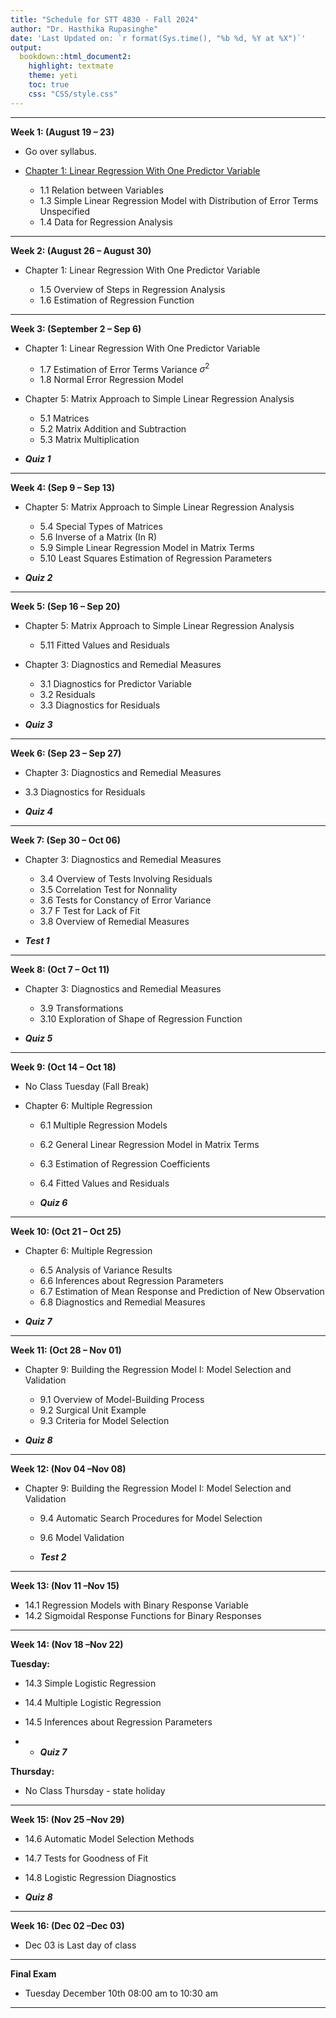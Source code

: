 ```yaml
---
title: "Schedule for STT 4830 - Fall 2024"
author: "Dr. Hasthika Rupasinghe"
date: 'Last Updated on: `r format(Sys.time(), "%b %d, %Y at %X")`'
output: 
  bookdown::html_document2: 
    highlight: textmate
    theme: yeti
    toc: true
    css: "CSS/style.css"
---
```


***


**Week 1: (August 19 -- 23)**

* Go over syllabus.
* [Chapter 1: Linear Regression With One Predictor Variable](PDF_notes/STT4830_Ch_1.pdf)

    * 1.1 Relation between Variables
    * 1.3 Simple Linear Regression Model with Distribution of Error Terms Unspecified
    * 1.4 Data for Regression Analysis
    

***

**Week 2: (August 26 -- August 30)**

* Chapter 1: Linear Regression With One Predictor Variable

    * 1.5 Overview of Steps in Regression Analysis
    * 1.6 Estimation of Regression Function 
    
    
***

**Week 3: (September 2 -- Sep 6)**

* Chapter 1: Linear Regression With One Predictor Variable

    * 1.7 Estimation of Error Terms Variance $\sigma^2$
    * 1.8 Normal Error Regression Model  
    
* Chapter 5: Matrix Approach to Simple Linear Regression Analysis

    * 5.1 Matrices
    * 5.2 Matrix Addition and Subtraction
    * 5.3 Matrix Multiplication 
    
    
* ***Quiz 1***

    
***

**Week 4: (Sep 9  -- Sep 13)**
 
* Chapter 5: Matrix Approach to Simple Linear Regression Analysis

    * 5.4 Special Types of Matrices
    * 5.6 Inverse of a Matrix (In R)
    * 5.9 Simple Linear Regression Model in Matrix Terms
    * 5.10  Least Squares Estimation of Regression Parameters
    
* ***Quiz 2***
    
***

**Week 5: (Sep 16  -- Sep 20)**
 
* Chapter 5: Matrix Approach to Simple Linear Regression Analysis  
    * 5.11  Fitted Values and Residuals
    
* Chapter 3: Diagnostics and Remedial Measures

    * 3.1  Diagnostics for Predictor Variable
    * 3.2  Residuals
    * 3.3  Diagnostics for Residuals
   
* ***Quiz 3***
    
***

**Week 6: (Sep 23  -- Sep 27)**

* Chapter 3: Diagnostics and Remedial Measures
 * 3.3  Diagnostics for Residuals


 * ***Quiz 4***



***

**Week 7: (Sep 30  -- Oct 06)**

* Chapter 3: Diagnostics and Remedial Measures

     * 3.4  Overview of Tests Involving Residuals
     * 3.5  Correlation Test for Nonnality
     * 3.6  Tests for Constancy of Error Variance
     * 3.7  F Test for Lack of Fit
     * 3.8  Overview of Remedial Measures

 *  ***Test 1 ***
 
 
***

**Week 8: (Oct 7  -- Oct 11)**

* Chapter 3: Diagnostics and Remedial Measures
    
     * 3.9  Transformations
     * 3.10  Exploration of Shape of Regression Function
     
 * ***Quiz 5***  
 
***

**Week 9: (Oct 14  -- Oct 18)**

* No Class Tuesday (Fall Break)

* Chapter 6:  Multiple Regression

    * 6.1  Multiple Regression Models
    * 6.2 General Linear Regression Model in Matrix Terms
    * 6.3 Estimation of Regression Coefficients
    * 6.4 Fitted Values and Residuals
    
  * ***Quiz 6*** 
   
***

**Week 10: (Oct 21  -- Oct 25)**

* Chapter 6:  Multiple Regression

    * 6.5 Analysis of Variance Results
    * 6.6 Inferences about Regression Parameters
    * 6.7 Estimation of Mean Response and Prediction of New Observation
    * 6.8 Diagnostics and Remedial Measures
   

* ***Quiz 7*** 

***

    
**Week 11: (Oct 28  -- Nov 01)**

* Chapter 9:  Building the Regression Model I: Model Selection and Validation

    * 9.1 Overview of Model-Building Process 
    * 9.2 Surgical Unit Example
    * 9.3 Criteria for Model Selection 
   
   
* ***Quiz 8*** 


***

**Week 12: (Nov 04  --Nov 08)**

* Chapter 9:  Building the Regression Model I: Model Selection and Validation

     * 9.4 Automatic Search Procedures for Model Selection
     * 9.6 Model Validation
    
     
  *  ***Test 2 ***  
 

***

**Week 13: (Nov 11  --Nov 15)**

  * 14.1 Regression Models with Binary Response Variable
  * 14.2 Sigmoidal Response Functions for Binary Responses

  <!--
  * Watch [9.3 and 9.4 lecture](https://youtu.be/NoR2mXcMxas) and complete the note
  * Watch [9.6 lecture](https://youtu.be/wbCNuuN7i-A) and complete the note
   --> 



  
  <!--
      * Log into the class zoom meeting at 2PM
      * You should get an email with Exam 2 attached at 2.00PM
      * Exam has 6 pages
      * Stay on the zoom meeting and finish the exam in an RMarkdown file (Ends at 3.15PM + 30 min extra if needed)
      * Email me the exam once finished
   --> 

 ***

**Week 14: (Nov 18  --Nov 22)**

**Tuesday:**

<!--

  * Watch [14.1 Regression Models with Binary Response Variable
  and 14.2 Sigmoidal Response Functions for Binary Responses](https://youtu.be/yqdTYICcBF4)
-->

  
  * 14.3 Simple Logistic Regression
  * 14.4 Multiple Logistic Regression
  * 14.5 Inferences about Regression Parameters


*   * ***Quiz 7***

**Thursday:**

* No Class Thursday - state holiday


***

**Week 15: (Nov 25  --Nov 29)**

  * 14.6 Automatic Model Selection Methods
  * 14.7 Tests for Goodness of Fit
  * 14.8 Logistic Regression Diagnostics
  
* ***Quiz 8***

***

**Week 16: (Dec 02  --Dec 03)**

* Dec 03 is Last day of class

***  

  
**Final Exam **

* Tuesday December 10th 08:00 am to 10:30 am

<!--
  * [Data set for question 1](question1.txt)
  * [Data set for question 2](question2.txt)
  * [Data set for question 3](question3.txt)
-->

***